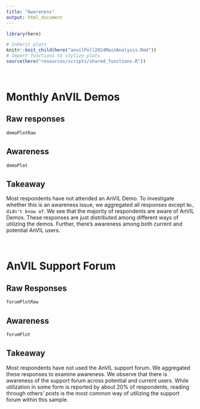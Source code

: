 ```yaml
---
title: "Awareness"
output: html_document
---
```


```r
library(here)

# Inherit plots
knitr::knit_child(here("anvilPoll2024MainAnalysis.Rmd"))
# Import functions to stylize plots
source(here("resources/scripts/shared_functions.R"))
```

<br/>

# Monthly AnVIL Demos

## Raw responses

```r
demoPlotRaw
```  

## Awareness

```r
demoPlot
```

## Takeaway

Most respondents have not attended an AnVIL Demo. To investigate whether this is an awareness issue, we aggregated all responses except `No, didn't know of`. We see that the majority of respondents are aware of AnVIL Demos. These responses are just distributed among different ways of utilizing the demos. Further, there's awareness among both current and potential AnVIL users.

<br/>

# AnVIL Support Forum

## Raw Responses

```r
forumPlotRaw
```

## Awareness

```r
forumPlot
```

## Takeaway

Most respondents have not used the AnVIL support forum. We aggregated these responses to examine awareness. We observe that there is awareness of the support forum across potential and current users. While utilization in some form is reported by about 20% of respondents, reading through others' posts is the most common way of utilizing the support forum within this sample.
